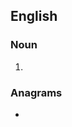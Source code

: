 ==English==

===Noun===
{{head|en|noun form}}

# {{plural of|peculator|lang=en}}

===Anagrams===
* {{anagrams|en|a=aceloprstu|copulaters|outparcels|outplacers|speculator}}